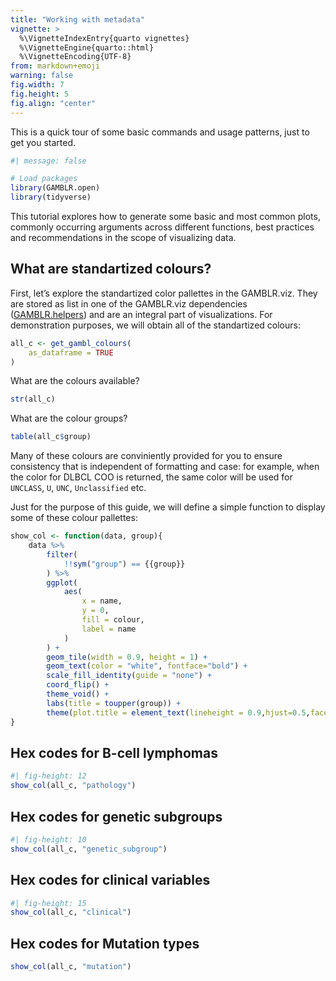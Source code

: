 ```yaml
---
title: "Working with metadata"
vignette: >
  %\VignetteIndexEntry{quarto vignettes}
  %\VignetteEngine{quarto::html}
  %\VignetteEncoding{UTF-8}
from: markdown+emoji
warning: false
fig.width: 7
fig.height: 5
fig.align: "center"
---
```


This is a quick tour of some basic commands and usage patterns, just to get you
started.

```r
#| message: false

# Load packages
library(GAMBLR.open)
library(tidyverse)
```

This tutorial explores how to generate some basic and most common plots,
commonly occurring arguments across different functions, best practices and
recommendations in the scope of visualizing data.

## What are standartized colours?
First, let's explore the standartized color pallettes in the GAMBLR.viz. They
are stored as list in one of the GAMBLR.viz dependencies
([GAMBLR.helpers](https://github.com/morinlab/GAMBLR.helpers/blob/master/R/get_gambl_colours.R))
and are an integral part of visualizations.
For demonstration purposes, we will obtain all of the standartized colours:

```r
all_c <- get_gambl_colours(
    as_dataframe = TRUE
)

```

What are the colours available?
```r
str(all_c)
```

What are the colour groups?
```r
table(all_c$group)
```

Many of these colours are conviniently provided for you to ensure consistency
that is independent of formatting and case: for example, when the color for
DLBCL COO is returned, the same color will be used for `UNCLASS`, `U`, `UNC`,
`Unclassified` etc.

Just for the purpose of this guide, we will define a simple function to display
some of these colour pallettes:
```r
show_col <- function(data, group){
    data %>%
        filter(
            !!sym("group") == {{group}}
        ) %>%
        ggplot(
            aes(
                x = name,
                y = 0,
                fill = colour,
                label = name
            )
        ) +
        geom_tile(width = 0.9, height = 1) +
        geom_text(color = "white", fontface="bold") +
        scale_fill_identity(guide = "none") +
        coord_flip() +
        theme_void() +
        labs(title = toupper(group)) +
        theme(plot.title = element_text(lineheight = 0.9,hjust=0.5,face="bold"))
}
```

## Hex codes for B-cell lymphomas
```r
#| fig-height: 12
show_col(all_c, "pathology")
```

## Hex codes for genetic subgroups
```r
#| fig-height: 10
show_col(all_c, "genetic_subgroup")
```

## Hex codes for clinical variables
```r
#| fig-height: 15
show_col(all_c, "clinical")
```

## Hex codes for Mutation types
```r

show_col(all_c, "mutation")
```
